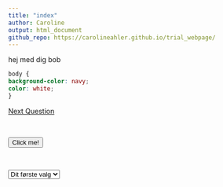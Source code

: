 ```yaml
---
title: "index"
author: Caroline
output: html_document
github_repo: https://carolineahler.github.io/trial_webpage/
---
```


hej med dig bob 
``` css
body {
background-color: navy;
color: white;
}


```
[Next Question](question2.html)

<br>

<button id="button1">Click me!</button>
<p id="message"></p>

<script>
document.getElementById("button1").addEventListener("click", function() {
  document.getElementById("message").innerHTML = "Button 1 was clicked!";
});
</script>

<br> 

<select id="dropdown">
  <option value="option1">Dit første valg</option>
  <option value="option2">Option 2</option>
  <option value="option3">Option 3</option>
</select>

<p id="message"></p>

<script>
document.getElementById("dropdown").addEventListener("change", function() {
  var selectedOption = document.getElementById("dropdown").value;
  document.getElementById("message").innerHTML = "Selected option: " + selectedOption;
});
</script>
